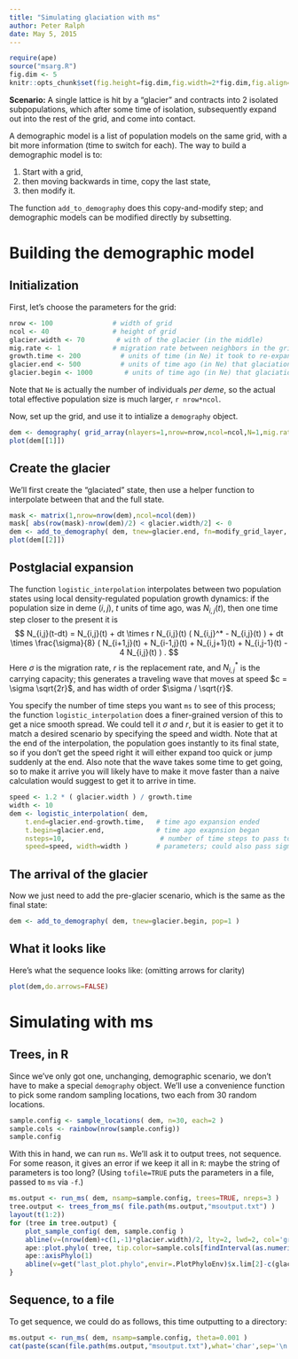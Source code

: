 ```yaml
---
title: "Simulating glaciation with ms"
author: Peter Ralph
date: May 5, 2015
---
```



```r
require(ape)
source("msarg.R")
fig.dim <- 5
knitr::opts_chunk$set(fig.height=fig.dim,fig.width=2*fig.dim,fig.align='center')
```

**Scenario:** 
A single lattice is hit by a "glacier" and contracts into 2 isolated subpopulations, 
which after some time of isolation, subsequently expand out into the rest of the grid, and come into contact.

A demographic model is a list of population models on the same grid, with a bit more information (time to switch for each).
The way to build a demographic model is to:

1. Start with a grid,
2. then moving backwards in time, copy the last state, 
3. then modify it.

The function `add_to_demography` does this copy-and-modify step;
and demographic models can be modified directly by subsetting.


Building the demographic model
==============================

Initialization
--------------

First, let's choose the parameters for the grid:
```r
nrow <- 100               # width of grid
ncol <- 40                # height of grid
glacier.width <- 70        # with of the glacier (in the middle)
mig.rate <- 1             # migration rate between neighbors in the grid
growth.time <- 200          # units of time (in Ne) it took to re-expand post-glacier
glacier.end <- 500          # units of time ago (in Ne) that glaciation ended
glacier.begin <- 1000        # units of time ago (in Ne) that glaciation began
```
Note that `Ne` is actually the number of individuals *per deme*, so the actual total effective population size is much larger, `r nrow*ncol`.

Now, set up the grid,
and use it to intialize a `demography` object.
```r
dem <- demography( grid_array(nlayers=1,nrow=nrow,ncol=ncol,N=1,mig.rate=mig.rate) )
plot(dem[[1]])
```

Create the glacier
------------------

We'll first create the "glaciated" state,
then use a helper function to interpolate between that and the full state.
```r
mask <- matrix(1,nrow=nrow(dem),ncol=ncol(dem))
mask[ abs(row(mask)-nrow(dem)/2) < glacier.width/2] <- 0
dem <- add_to_demography( dem, tnew=glacier.end, fn=modify_grid_layer, layer=1, dN=mask )
plot(dem[[2]])
```

Postglacial expansion
---------------------

The function `logistic_interpolation` interpolates between two population states
using local density-regulated population growth dynamics:
if the population size in deme $(i,j)$, $t$ units of time ago, was $N_{i,j}(t)$,
then one time step closer to the present it is
$$ 
N_{i,j}(t-dt) = N_{i,j}(t) 
    + dt \times r N_{i,j}(t) ( N_{i,j}^* - N_{i,j}(t) ) 
    + dt \times \frac{\sigma}{8} ( N_{i+1,j}(t) + N_{i-1,j}(t) + N_{i,j+1}(t) + N_{i,j-1}(t) - 4 N_{i,j}(t) )
.  
$$
Here $\sigma$ is the migration rate, $r$ is the replacement rate, and $N_{i,j}^*$ is the carrying capacity;
this generates a traveling wave that moves at speed $c = \sigma \sqrt{2r}$,
and has width of order $\sigma / \sqrt{r}$.

You specify the number of time steps you want `ms` to see of this process;
the function `logistic_interpolation` does a finer-grained version of this to get a nice smooth spread.
We could tell it $\sigma$ and $r$, but it is easier to get it to match a desired scenario
by specifying the speed and width. 
Note that at the end of the interpolation, the population goes instantly to its final state,
so if you don't get the speed right it will either expand too quick or jump suddenly at the end.
Also note that the wave takes some time to get going, so to make it arrive 
you will likely have to make it move faster than a naive calculation would suggest
to get it to arrive in time.
```r
speed <- 1.2 * ( glacier.width ) / growth.time 
width <- 10
dem <- logistic_interpolation( dem, 
    t.end=glacier.end-growth.time,   # time ago expansion ended
    t.begin=glacier.end,             # time ago exapnsion began
    nsteps=10,                        # number of time steps to pass to ms
    speed=speed, width=width )       # parameters; could also pass sigma= and r= .
```

The arrival of the glacier
--------------------------

Now we just need to add the pre-glacier scenario,
which is the same as the final state:
```r
dem <- add_to_demography( dem, tnew=glacier.begin, pop=1 )
```

What it looks like
------------------

Here's what the sequence looks like:
(omitting arrows for clarity)
```r
plot(dem,do.arrows=FALSE)
```


Simulating with ms
==================

Trees, in R
-----------

Since we've only got one, unchanging, demographic scenario,
we don't have to make a special `demography` object.
We'll use a convenience function to pick some random sampling locations,
two each from 30 random locations.
```r
sample.config <- sample_locations( dem, n=30, each=2 )
sample.cols <- rainbow(nrow(sample.config))
sample.config
```
With this in hand, we can run `ms`.
We'll ask it to output trees, not sequence.
For some reason, it gives an error if we keep it all in `R`: 
maybe the string of parameters is too long?
(Using `tofile=TRUE` puts the parameters in a file, passed to `ms` via `-f`.)
```r
ms.output <- run_ms( dem, nsamp=sample.config, trees=TRUE, nreps=3 )
tree.output <- trees_from_ms( file.path(ms.output,"msoutput.txt") )
layout(t(1:2))
for (tree in tree.output) {
    plot_sample_config( dem, sample.config )
    abline(v=(nrow(dem)+c(1,-1)*glacier.width)/2, lty=2, lwd=2, col='grey')
    ape::plot.phylo( tree, tip.color=sample.cols[findInterval(as.numeric(tree$tip.label),1+c(0,cumsum(sample.config[,4])))] )
    ape::axisPhylo(1)
    abline(v=get("last_plot.phylo",envir=.PlotPhyloEnv)$x.lim[2]-c(glacier.end,glacier.begin), lty=2, lwd=2, col='grey')  # grrr, ape::
}
```

Sequence, to a file
-------------------

To get sequence, we could do as follows,
this time outputting to a directory:
```r
ms.output <- run_ms( dem, nsamp=sample.config, theta=0.001 )
cat(paste(scan(file.path(ms.output,"msoutput.txt"),what='char',sep='\n'),collapse='\n'))
```
